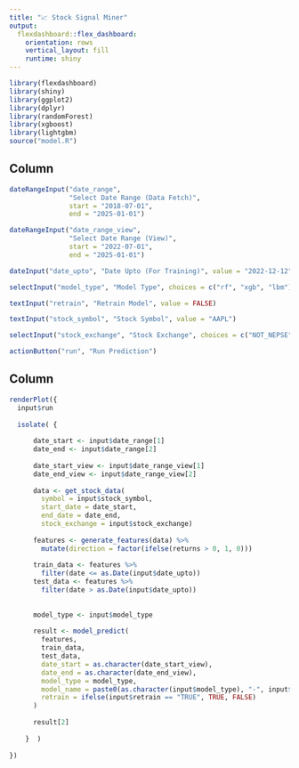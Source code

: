 ```yaml
---
title: "📈 Stock Signal Miner"
output: 
  flexdashboard::flex_dashboard:
    orientation: rows
    vertical_layout: fill
    runtime: shiny
---
```


```r
library(flexdashboard)
library(shiny)
library(ggplot2)
library(dplyr)
library(randomForest)
library(xgboost)
library(lightgbm)
source("model.R")  
```

Column {.sidebar}
---------------------------------------------------------------------

``` r

dateRangeInput("date_range",
               "Select Date Range (Data Fetch)",
               start = "2018-07-01",
               end = "2025-01-01")

dateRangeInput("date_range_view",
               "Select Date Range (View)",
               start = "2022-07-01",
               end = "2025-01-01")

dateInput("date_upto", "Date Upto (For Training)", value = "2022-12-12")

selectInput("model_type", "Model Type", choices = c("rf", "xgb", "lbm"))

textInput("retrain", "Retrain Model", value = FALSE)

textInput("stock_symbol", "Stock Symbol", value = "AAPL")

selectInput("stock_exchange", "Stock Exchange", choices = c("NOT_NEPSE", "NEPSE"))

actionButton("run", "Run Prediction")

```

Column 
---------------------------------------------------------------------
```r

renderPlot({
  input$run   
  
  isolate( {
    
      date_start <- input$date_range[1]
      date_end <- input$date_range[2]
      
      date_start_view <- input$date_range_view[1]
      date_end_view <- input$date_range_view[2]
      
      data <- get_stock_data(
        symbol = input$stock_symbol,
        start_date = date_start,
        end_date = date_end,
        stock_exchange = input$stock_exchange)
      
      features <- generate_features(data) %>% 
        mutate(direction = factor(ifelse(returns > 0, 1, 0)))
      
      train_data <- features %>% 
        filter(date <= as.Date(input$date_upto))
      test_data <- features %>% 
        filter(date > as.Date(input$date_upto))
      
      
      model_type <- input$model_type
      
      result <- model_predict(
        features,
        train_data,
        test_data,
        date_start = as.character(date_start_view),
        date_end = as.character(date_end_view),
        model_type = model_type,
        model_name = paste0(as.character(input$model_type), "-", input$stock_symbol),
        retrain = ifelse(input$retrain == "TRUE", TRUE, FALSE)
      )
      
      result[2]
      
    }  )
    
})
```



